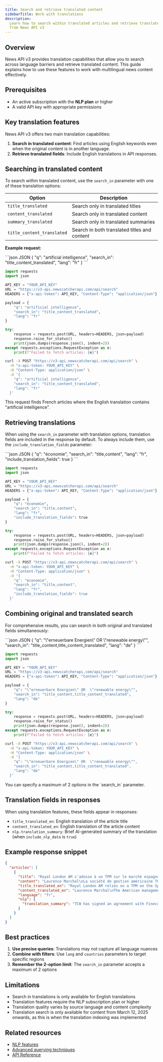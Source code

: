 ```yaml
---
title: Search and retrieve translated content
sidebarTitle: Work with translations
description:
  Learn how to search within translated articles and retrieve translated content
  from News API v3
---
```


## Overview

News API v3 provides translation capabilities that allow you to search across
language barriers and retrieve translated content. This guide explains how to
use these features to work with multilingual news content effectively.

## Prerequisites

- An active subscription with the **NLP plan** or higher
- A valid API key with appropriate permissions

## Key translation features

News API v3 offers two main translation capabilities:

1. **Search in translated content**: Find articles using English keywords even
   when the original content is in another language.
2. **Retrieve translated fields**: Include English translations in API
   responses.

## Searching in translated content

To search within translated content, use the `search_in` parameter with one of
these translation options:

| Option                     | Description                                  |
| -------------------------- | -------------------------------------------- |
| `title_translated`         | Search only in translated titles             |
| `content_translated`       | Search only in translated content            |
| `summary_translated`       | Search only in translated summaries          |
| `title_content_translated` | Search in both translated titles and content |

**Example request:**

<CodeGroup>
```json JSON
{
  "q": "artificial intelligence",
  "search_in": "title_content_translated",
  "lang": "fr"
}
```

```python Python
import requests
import json

API_KEY = "YOUR_API_KEY"
URL = "https://v3-api.newscatcherapi.com/api/search"
HEADERS = {"x-api-token": API_KEY, "Content-Type": "application/json"}

payload = {
    "q": "artificial intelligence",
    "search_in": "title_content_translated",
    "lang": "fr"
}

try:
    response = requests.post(URL, headers=HEADERS, json=payload)
    response.raise_for_status()
    print(json.dumps(response.json(), indent=2))
except requests.exceptions.RequestException as e:
    print(f"Failed to fetch articles: {e}")
```

```bash cURL
curl -X POST "https://v3-api.newscatcherapi.com/api/search" \
  -H "x-api-token: YOUR_API_KEY" \
  -H "Content-Type: application/json" \
  -d '{
    "q": "artificial intelligence",
    "search_in": "title_content_translated",
    "lang": "fr"
  }'
```

</CodeGroup>

This request finds French articles where the English translation contains
"artificial intelligence".

## Retrieving translations

When using the `search_in` parameter with translation options, translation
fields are included in the response by default. To always include them, use the
`include_translation_fields` parameter:

<CodeGroup>
```json JSON
{
  "q": "économie",
  "search_in": "title,content",
  "lang": "fr",
  "include_translation_fields": true
}
```

```python Python
import requests
import json

API_KEY = "YOUR_API_KEY"
URL = "https://v3-api.newscatcherapi.com/api/search"
HEADERS = {"x-api-token": API_KEY, "Content-Type": "application/json"}

payload = {
    "q": "économie",
    "search_in": "title,content",
    "lang": "fr",
    "include_translation_fields": true
}

try:
    response = requests.post(URL, headers=HEADERS, json=payload)
    response.raise_for_status()
    print(json.dumps(response.json(), indent=2))
except requests.exceptions.RequestException as e:
    print(f"Failed to fetch articles: {e}")
```

```bash cURL
curl -X POST "https://v3-api.newscatcherapi.com/api/search" \
  -H "x-api-token: YOUR_API_KEY" \
  -H "Content-Type: application/json" \
  -d '{
    "q": "économie",
    "search_in": "title,content",
    "lang": "fr",
    "include_translation_fields": true
  }'
```

</CodeGroup>

## Combining original and translated search

For comprehensive results, you can search in both original and translated fields
simultaneously:

<CodeGroup>
```json JSON
{
  "q": "\"erneuerbare Energien\" OR  \"renewable energy\"",
  "search_in": "title_content,title_content_translated",
  "lang": "de"
}
```

```python Python
import requests
import json

API_KEY = "YOUR_API_KEY"
URL = "https://v3-api.newscatcherapi.com/api/search"
HEADERS = {"x-api-token": API_KEY, "Content-Type": "application/json"}

payload = {
    "q": "\"erneuerbare Energien\" OR  \"renewable energy\"",
    "search_in": "title_content,title_content_translated",
    "lang": "de"
}

try:
    response = requests.post(URL, headers=HEADERS, json=payload)
    response.raise_for_status()
    print(json.dumps(response.json(), indent=2))
except requests.exceptions.RequestException as e:
    print(f"Failed to fetch articles: {e}")
```

```bash cURL
curl -X POST "https://v3-api.newscatcherapi.com/api/search" \
  -H "x-api-token: YOUR_API_KEY" \
  -H "Content-Type: application/json" \
  -d '{
    "q": "\"erneuerbare Energien\" OR  \"renewable energy\"",
    "search_in": "title_content,title_content_translated",
    "lang": "de"
  }'
```

</CodeGroup>

<Warning>
  You can specify a maximum of 2 options in the `search_in` parameter.
</Warning>

## Translation fields in responses

When using translation features, these fields appear in responses:

- `title_translated_en`: English translation of the article title
- `content_translated_en`: English translation of the article content
- `nlp.translation_summary`: Brief AI-generated summary of the translation (when
  `include_nlp_data` is `true`)

## Example response snippet

```json Response {6-7, 10}
{
  "articles": [
    {
      "title": "Royal London AM s'adosse à un TPM sur le marché espagnol",
      "content": "Laurence Marchal\nLa société de gestion américaine TCW...",
      "title_translated_en": "Royal London AM relies on a TPM on the Spanish market",
      "content_translated_en": "Laurence Marchal\nThe American management company TCW...",
      "language": "fr",
      "nlp": {
        "translation_summary": "TCW has signed an agreement with Fineco for distribution of an artificial intelligence equity fund and a multi-asset class fund."
      }
    }
  ]
}
```

## Best practices

1. **Use precise queries**: Translations may not capture all language nuances
2. **Combine with filters**: Use `lang` and `countries` parameters to target
   specific regions
3. **Remember the 2-option limit**: The `search_in` parameter accepts a maximum
   of 2 options

## Limitations

- Search in translations is only available for English translations
- Translation features require the NLP subscription plan or higher
- Translation quality varies by source language and content complexity
- Translation search is only available for content from March 12, 2025 onwards,
  as this is when the translation indexing was implemented

## Related resources

- [NLP features](/v3/documentation/guides-and-concepts/nlp-features)
- [Advanced querying techniques](/v3/documentation/guides-and-concepts/advanced-querying)
- [API Reference](/v3/api-reference/endpoints/search/search-articles-get)
